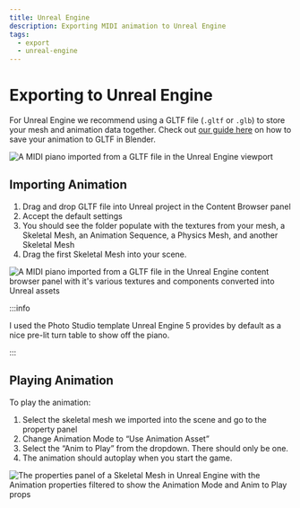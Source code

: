 ```yaml
---
title: Unreal Engine
description: Exporting MIDI animation to Unreal Engine
tags:
  - export
  - unreal-engine
---
```


# Exporting to Unreal Engine

For Unreal Engine we recommend using a GLTF file (`.gltf` or `.glb`) to store your mesh and animation data together. Check out [our guide here](./export.mdx) on how to save your animation to GLTF in Blender.

![A MIDI piano imported from a GLTF file in the Unreal Engine viewport](./assets/unreal-viewport.png)

## Importing Animation

1. Drag and drop GLTF file into Unreal project in the Content Browser panel
2. Accept the default settings
3. You should see the folder populate with the textures from your mesh, a Skeletal Mesh, an Animation Sequence, a Physics Mesh, and another Skeletal Mesh
4. Drag the first Skeletal Mesh into your scene.

![A MIDI piano imported from a GLTF file in the Unreal Engine content browser panel with it's various textures and components converted into Unreal assets](./assets/unreal-content-browser.png)

:::info

I used the Photo Studio template Unreal Engine 5 provides by default as a nice pre-lit turn table to show off the piano.

:::

## Playing Animation

To play the animation:

1. Select the skeletal mesh we imported into the scene and go to the property panel
2. Change Animation Mode to “Use Animation Asset”
3. Select the “Anim to Play” from the dropdown. There should only be one.
4. The animation should autoplay when you start the game.

![The properties panel of a Skeletal Mesh in Unreal Engine with the Animation properties filtered to show the Animation Mode and Anim to Play props](./assets/unreal-anim-properties.png)
